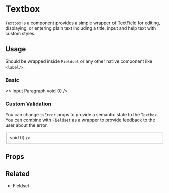 

<Meta
  component={Textbox}
  id="Components|Textbox"
  title="Components|Textbox"
/>

# Textbox

`Textbox` is a component provides a simple wrapper of
[TextField](https://material-ui.com/components/text-fields/)
for editing, displaying, or entering plain text including a title, input and help text with custom styles.

## Usage

Should be wrapped inside `Fieldset` or any other native component like `<label/>`.

### Basic

<Preview>
  <Story name="Basic">
    <>
      <label for="prius-textbox">Input Paragraph</label>
      <Textbox
        id="prius-textbox"
        placeholder="Your text here"
        multiline
        name="prius-textbox"
        rows={4}
        rowsMax={4}
        onChange={() => void 0}
      />
    </>
  </Story>
</Preview>

### Custom Validation

You can change `isError` props to provide a semantic state to the `Textbox`.
You can combine with `Fieldset` as a wrapper to provide feedback to the user about the error.

<Preview>
  <Story name="Custom Validation">
    <Fieldset
      fullWidth
      label="Label"
      helperText="Lorem ipsum color dolot sit amet"
      inputId="input-textbox"
      tooltipText="Lorem ipsum color dolor sit amet"
      status="error"
    >
      <Textbox
        id="prius-textbox-2"
        placeholder="Your text here"
        multiline
        name="prius-textbox-2"
        rows={4}
        rowsMax={4}
        isError={true}
        onChange={() => void 0}
      />
    </Fieldset>
  </Story>
</Preview>

## Props

<Props of={Textbox} />

## Related

- <LinkTo kind="Components|Fieldset">Fieldset</LinkTo>
